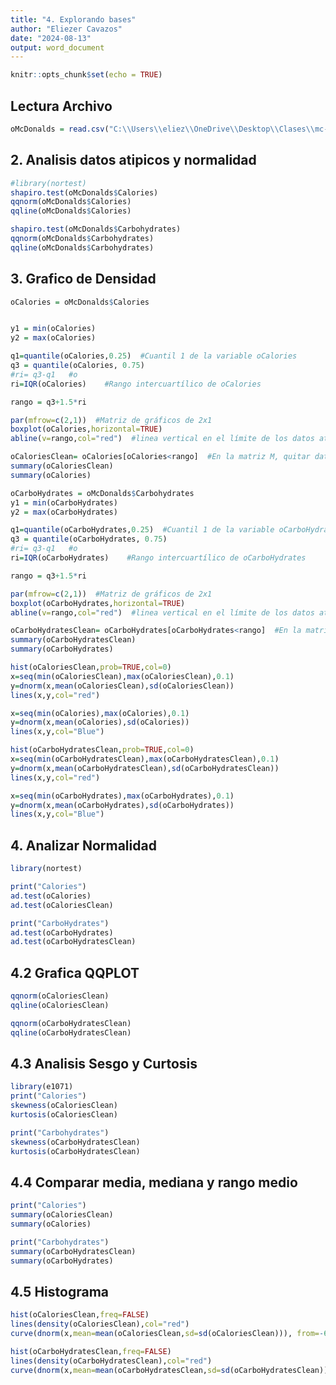 ---
title: "4. Explorando bases"
author: "Eliezer Cavazos"
date: "2024-08-13"
output: word_document
---

```{r setup, include=FALSE}
knitr::opts_chunk$set(echo = TRUE)
```

## Lectura Archivo

```{r}
oMcDonalds = read.csv("C:\\Users\\eliez\\OneDrive\\Desktop\\Clases\\mc-donalds-menu.csv") #leer la base de datos

```


## 2. Analisis datos atipicos y normalidad

```{r}
#library(nortest)
shapiro.test(oMcDonalds$Calories)
qqnorm(oMcDonalds$Calories)
qqline(oMcDonalds$Calories)

shapiro.test(oMcDonalds$Carbohydrates)
qqnorm(oMcDonalds$Carbohydrates)
qqline(oMcDonalds$Carbohydrates)
```

## 3. Grafico de Densidad



```{r}

oCalories = oMcDonalds$Calories


y1 = min(oCalories)
y2 = max(oCalories)

q1=quantile(oCalories,0.25)  #Cuantil 1 de la variable oCalories
q3 = quantile(oCalories, 0.75)
#ri= q3-q1   #o   
ri=IQR(oCalories)    #Rango intercuartílico de oCalories

rango = q3+1.5*ri

par(mfrow=c(2,1))  #Matriz de gráficos de 2x1
boxplot(oCalories,horizontal=TRUE)
abline(v=rango,col="red")  #linea vertical en el límite de los datos atípicos o extremos

oCaloriesClean= oCalories[oCalories<rango]  #En la matriz M, quitar datos más allá de 1.5 rangos intercuartílicos arriba de q3 de la variable oCalories
summary(oCaloriesClean)
summary(oCalories)
```
```{r}
oCarboHydrates = oMcDonalds$Carbohydrates
y1 = min(oCarboHydrates)
y2 = max(oCarboHydrates)

q1=quantile(oCarboHydrates,0.25)  #Cuantil 1 de la variable oCarboHydrates
q3 = quantile(oCarboHydrates, 0.75)
#ri= q3-q1   #o   
ri=IQR(oCarboHydrates)    #Rango intercuartílico de oCarboHydrates

rango = q3+1.5*ri

par(mfrow=c(2,1))  #Matriz de gráficos de 2x1
boxplot(oCarboHydrates,horizontal=TRUE)
abline(v=rango,col="red")  #linea vertical en el límite de los datos atípicos o extremos

oCarboHydratesClean= oCarboHydrates[oCarboHydrates<rango]  #En la matriz M, quitar datos más allá de 1.5 rangos intercuartílicos arriba de q3 de la variable oCarboHydrates
summary(oCarboHydratesClean)
summary(oCarboHydrates)
```


```{r}

hist(oCaloriesClean,prob=TRUE,col=0)
x=seq(min(oCaloriesClean),max(oCaloriesClean),0.1)
y=dnorm(x,mean(oCaloriesClean),sd(oCaloriesClean))
lines(x,y,col="red")

x=seq(min(oCalories),max(oCalories),0.1)
y=dnorm(x,mean(oCalories),sd(oCalories))
lines(x,y,col="Blue")
```
```{r}

hist(oCarboHydratesClean,prob=TRUE,col=0)
x=seq(min(oCarboHydratesClean),max(oCarboHydratesClean),0.1)
y=dnorm(x,mean(oCarboHydratesClean),sd(oCarboHydratesClean))
lines(x,y,col="red")

x=seq(min(oCarboHydrates),max(oCarboHydrates),0.1)
y=dnorm(x,mean(oCarboHydrates),sd(oCarboHydrates))
lines(x,y,col="Blue")
```
## 4. Analizar Normalidad
```{r}
library(nortest)

print("Calories")
ad.test(oCalories)
ad.test(oCaloriesClean)

print("CarboHydrates")
ad.test(oCarboHydrates)
ad.test(oCarboHydratesClean)

```
## 4.2 Grafica QQPLOT
```{r}
qqnorm(oCaloriesClean)
qqline(oCaloriesClean)
```
```{r}
qqnorm(oCarboHydratesClean)
qqline(oCarboHydratesClean)
```

## 4.3 Analisis Sesgo y Curtosis
```{r}
library(e1071)
print("Calories")
skewness(oCaloriesClean) 
kurtosis(oCaloriesClean)

print("Carbohydrates")
skewness(oCarboHydratesClean) 
kurtosis(oCarboHydratesClean)
```
## 4.4 Comparar media, mediana y rango medio

```{r}
print("Calories")
summary(oCaloriesClean)
summary(oCalories)

print("Carbohydrates")
summary(oCarboHydratesClean)
summary(oCarboHydrates)
```


## 4.5 Histograma
```{r}
hist(oCaloriesClean,freq=FALSE)
lines(density(oCaloriesClean),col="red")
curve(dnorm(x,mean=mean(oCaloriesClean,sd=sd(oCaloriesClean))), from=-6, to=6, add=TRUE, col="blue",lwd=2)
```
```{r}
hist(oCarboHydratesClean,freq=FALSE)
lines(density(oCarboHydratesClean),col="red")
curve(dnorm(x,mean=mean(oCarboHydratesClean,sd=sd(oCarboHydratesClean))), from=-6, to=6, add=TRUE, col="blue",lwd=2)
```





